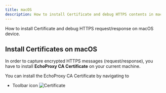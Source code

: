 ```yaml
---
title: macOS
description: How to install Certificate and debug HTTPS contents in macOS device.
---
```




How to install Certificate and debug HTTPS request/response on macOS device.

## Install Certificates on macOS

In order to capture encrypted HTTPS messages (request/response), 
you have to install **EchoProxy CA Certificate** on your current machine.

You can install the EchoProxy CA Certificate by navigating to
* Toolbar icon <Image src={certImage} class="flex-inline" alt="Certificate" />

